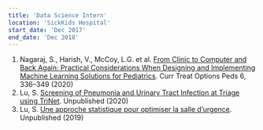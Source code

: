 ```yaml
---
title: 'Data Science Intern'
location: 'SickKids Hospital'
start_date: 'Dec 2017'
end_date: 'Dec 2018'
---
```


1. Nagaraj, S., Harish, V., McCoy, L.G. et al. [From Clinic to Computer and Back Again: Practical Considerations When Designing and Implementing Machine Learning Solutions for Pediatrics](https://link.springer.com/article/10.1007/s40746-020-00205-4). Curr Treat Options Peds 6, 336–349 (2020)
2. Lu, S. <a href="./trinet.pdf" download>Screening of Pneumonia and Urinary Tract Infection at Triage using TriNet</a>. Unpublished (2020)
3. Lu, S. <a href="./emergence.pdf" download>Une approche statistique pour optimiser la salle d’urgence</a>. Unpublished (2019)
